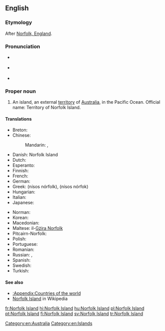 ==English==
{{wikipedia}}

===Etymology===
After [[w:Norfolk, England|Norfolk, England]].

===Pronunciation===
* {{a|UK}} {{IPA|/ˈnɔː.fək ˈaɪ.lənd/|lang=en}}
* {{a|US}} {{IPA|/ˈnɔɹ.fɔk ˈaɪ.lənd/|lang=en}}
* {{audio|en-us-Norfolk Island.ogg|Audio (US)|lang=en}}

===Proper noun===
{{en-proper noun|head=[[Norfolk]] [[island|Island]]}}

# An island, an external [[territory]] of [[Australia]], in the Pacific Ocean. Official name: Territory of Norfolk Island.

====Translations====
{{trans-top|external territory of Australia}}
* Breton: {{t|br|Enez Norfolk}}
* Chinese:
*: Mandarin: {{t+|cmn|諾福克島|sc=Hani}}, {{t|cmn|诺福克岛|tr=Nuòfúkè dǎo|sc=Hani}}
* Danish: Norfolk Island
* Dutch: {{t|nl|Norfolkeiland}}
* Esperanto: {{t|eo|Norfolkinsulo}}
* Finnish: {{t+|fi|Norfolkinsaari}}
* French: {{t+|fr|île Norfolk|f}}
* German: {{t|de|Norfolkinsel|f}}
* Greek: {{t|el|Νήσος Νόρφολκ|f}} (nísos nórfolk), {{t|el|Νήσος Νόρφοκ|f}} (nísos nórfok)
* Hungarian: {{t+|hu|Norfolk-sziget}}
* Italian: {{t|it|Isola Norfolk}}
* Japanese: {{t|ja|ノーフォーク島|tr=Nōfōku-tō|sc=Jpan}}
{{trans-mid}}
* Norman: {{t|nrf|Île dé Norfolk|f}}
* Korean: {{t|ko|노퍽 섬|tr=Nopeok seom|sc=Kore}}
* Macedonian: {{t|mk|Норфолк|m|tr=Nórfolk}}
* Maltese: il-[[Gżira Norfolk]]
* Pitcairn-Norfolk: {{t|pih|Norfuk Ailen}}
* Polish: {{t+|pl|Norfolk}}
* Portuguese: {{t|pt|ilha Norfolk|f}}
* Romanian: {{t|ro|Insula Norfolk}}
* Russian: {{t+|ru|Но́рфолк|m}}, {{t|ru|о́стров Но́рфолк|m}}
* Spanish: {{t|es|isla Norfolk|f}}
* Swedish: {{t+|sv|Norfolkön}}
* Turkish: {{t+|tr|Norfolk Adası}}
{{trans-bottom}}

====See also====
* [[:Appendix:Countries of the world]]
* [[w:Norfolk Island|Norfolk Island]] in Wikipedia

[[Category:en:Australia]]
[[Category:en:Islands]]

[[fr:Norfolk Island]]
[[hi:Norfolk Island]]
[[hu:Norfolk Island]]
[[pl:Norfolk Island]]
[[pt:Norfolk Island]]
[[fi:Norfolk Island]]
[[sv:Norfolk Island]]
[[tr:Norfolk Island]]